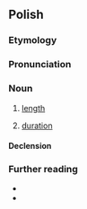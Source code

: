==Polish==
{{wp|lang=pl}}

===Etymology===
{{suffix|pl|długi|ość}}

===Pronunciation===
{{pl-p|a=Pl-długość.ogg}}

===Noun===
{{pl-noun|f}}

# [[length]]
#: {{uxi|pl|'''Długość''' stołu wynosi 150 cm.|The '''length''' of the table is 150 cm.}}
# [[duration]]

====Declension====
{{pl-decl-noun-f}}

===Further reading===
* {{R:pl:WSJP}}
* {{R:PWN}}

{{c|pl|Size|Time}}